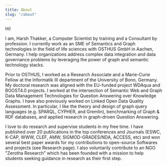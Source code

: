 ```yaml
---
title: About
slug: "/about"
---
```


Hi!

I am, Harsh Thakker, a Computer Scientist by training and a Consultant by profession. I currently work as an SME of Semantics and Graph technologies in the field of life sciences with OSTHUS GmbH in Aachen, Germany. I help organizations address complex data integration and data governance problems by leveraging the power of graph and semantic technology stacks.

Prior to OSTHUS, I worked as a Research Associate and a Marie-Curie Fellow at the Informatik III department of the University of Bonn, Germany.  My doctoral research was aligned with the EU-funded project WDAqua and BOOST4.0 projects. I worked at the intersection of Semantic Web and Graph Data Management Technologies for Question Answering over Knowledge Graphs. I have also previously worked on Linked Open Data Quality Assessment. In particular, I like the theory and design of graph query languages (e.g. SPARQL, CYPHER, and Gremlin), benchmarking of Graph & RDF databases, and applied research in graph-driven Question Answering.

I love to do research and supervise students in my free time. I have published over 20 publications in the top conferences and Journals (ESWC, K-CAP, WWW, CLEF, AMW, SIGMOD-GRADES/NDA, ACCESS, etc) and won several best paper awards for my contributions to open-source Softwares and projects (see Research page). I also voluntarily contribute to an NGO "Zerotha Research" which has been founded with a mission to help students seeking guidance in research as their first step.

